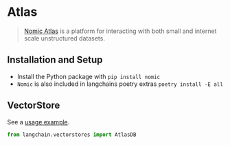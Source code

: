 # Atlas

>[Nomic Atlas](https://docs.nomic.ai/index.html) is a platform for interacting with both 
> small and internet scale unstructured datasets.


## Installation and Setup

- Install the Python package with `pip install nomic`
- `Nomic` is also included in langchains poetry extras `poetry install -E all`


## VectorStore

See a [usage example](/docs/integrations/vectorstores/atlas).

```python
from langchain.vectorstores import AtlasDB
```